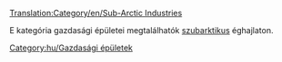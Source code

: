 [[Translation:Category/en/Sub-Arctic Industries]]

E kategória gazdasági épületei megtalálhatók [[hu/Manual/Éghajlatok|szubarktikus]] éghajlaton.

[[Category:hu/Gazdasági épületek]]